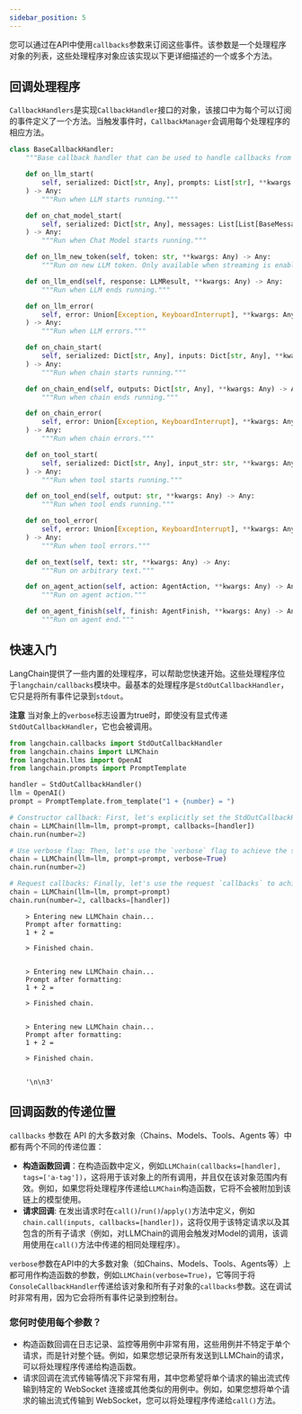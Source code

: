 ```yaml
---
sidebar_position: 5
---
```

您可以通过在API中使用`callbacks`参数来订阅这些事件。该参数是一个处理程序对象的列表，这些处理程序对象应该实现以下更详细描述的一个或多个方法。

## 回调处理程序

`CallbackHandlers`是实现`CallbackHandler`接口的对象，该接口中为每个可以订阅的事件定义了一个方法。当触发事件时，`CallbackManager`会调用每个处理程序的相应方法。

```python
class BaseCallbackHandler:
    """Base callback handler that can be used to handle callbacks from langchain."""

    def on_llm_start(
        self, serialized: Dict[str, Any], prompts: List[str], **kwargs: Any
    ) -> Any:
        """Run when LLM starts running."""

    def on_chat_model_start(
        self, serialized: Dict[str, Any], messages: List[List[BaseMessage]], **kwargs: Any
    ) -> Any:
        """Run when Chat Model starts running."""

    def on_llm_new_token(self, token: str, **kwargs: Any) -> Any:
        """Run on new LLM token. Only available when streaming is enabled."""

    def on_llm_end(self, response: LLMResult, **kwargs: Any) -> Any:
        """Run when LLM ends running."""

    def on_llm_error(
        self, error: Union[Exception, KeyboardInterrupt], **kwargs: Any
    ) -> Any:
        """Run when LLM errors."""

    def on_chain_start(
        self, serialized: Dict[str, Any], inputs: Dict[str, Any], **kwargs: Any
    ) -> Any:
        """Run when chain starts running."""

    def on_chain_end(self, outputs: Dict[str, Any], **kwargs: Any) -> Any:
        """Run when chain ends running."""

    def on_chain_error(
        self, error: Union[Exception, KeyboardInterrupt], **kwargs: Any
    ) -> Any:
        """Run when chain errors."""

    def on_tool_start(
        self, serialized: Dict[str, Any], input_str: str, **kwargs: Any
    ) -> Any:
        """Run when tool starts running."""

    def on_tool_end(self, output: str, **kwargs: Any) -> Any:
        """Run when tool ends running."""

    def on_tool_error(
        self, error: Union[Exception, KeyboardInterrupt], **kwargs: Any
    ) -> Any:
        """Run when tool errors."""

    def on_text(self, text: str, **kwargs: Any) -> Any:
        """Run on arbitrary text."""

    def on_agent_action(self, action: AgentAction, **kwargs: Any) -> Any:
        """Run on agent action."""

    def on_agent_finish(self, finish: AgentFinish, **kwargs: Any) -> Any:
        """Run on agent end."""
```

## 快速入门

LangChain提供了一些内置的处理程序，可以帮助您快速开始。这些处理程序位于`langchain/callbacks`模块中。最基本的处理程序是`StdOutCallbackHandler`，它只是将所有事件记录到`stdout`。

**注意** 当对象上的`verbose`标志设置为true时，即使没有显式传递`StdOutCallbackHandler`，它也会被调用。

```python
from langchain.callbacks import StdOutCallbackHandler
from langchain.chains import LLMChain
from langchain.llms import OpenAI
from langchain.prompts import PromptTemplate

handler = StdOutCallbackHandler()
llm = OpenAI()
prompt = PromptTemplate.from_template("1 + {number} = ")

# Constructor callback: First, let's explicitly set the StdOutCallbackHandler when initializing our chain
chain = LLMChain(llm=llm, prompt=prompt, callbacks=[handler])
chain.run(number=2)

# Use verbose flag: Then, let's use the `verbose` flag to achieve the same result
chain = LLMChain(llm=llm, prompt=prompt, verbose=True)
chain.run(number=2)

# Request callbacks: Finally, let's use the request `callbacks` to achieve the same result
chain = LLMChain(llm=llm, prompt=prompt)
chain.run(number=2, callbacks=[handler])
```

<CodeOutputBlock lang="python">

```
    > Entering new LLMChain chain...
    Prompt after formatting:
    1 + 2 = 
    
    > Finished chain.
    
    
    > Entering new LLMChain chain...
    Prompt after formatting:
    1 + 2 = 
    
    > Finished chain.
    
    
    > Entering new LLMChain chain...
    Prompt after formatting:
    1 + 2 = 
    
    > Finished chain.


    '\n\n3'
```

</CodeOutputBlock>

## 回调函数的传递位置

`callbacks` 参数在 API 的大多数对象（Chains、Models、Tools、Agents 等）中都有两个不同的传递位置：

- **构造函数回调**：在构造函数中定义，例如`LLMChain(callbacks=[handler], tags=['a-tag'])`，这将用于该对象上的所有调用，并且仅在该对象范围内有效。例如，如果您将处理程序传递给`LLMChain`构造函数，它将不会被附加到该链上的模型使用。
- **请求回调**: 在发出请求时在`call()`/`run()`/`apply()`方法中定义，例如`chain.call(inputs, callbacks=[handler])`，这将仅用于该特定请求以及其包含的所有子请求（例如，对LLMChain的调用会触发对Model的调用，该调用使用在`call()`方法中传递的相同处理程序）。

`verbose`参数在API中的大多数对象（如Chains、Models、Tools、Agents等）上都可用作构造函数的参数，例如`LLMChain(verbose=True)`，它等同于将`ConsoleCallbackHandler`传递给该对象和所有子对象的`callbacks`参数。这在调试时非常有用，因为它会将所有事件记录到控制台。

### 您何时使用每个参数？

- 构造函数回调在日志记录、监控等用例中非常有用，这些用例并不特定于单个请求，而是针对整个链。例如，如果您想记录所有发送到LLMChain的请求，可以将处理程序传递给构造函数。
- 请求回调在流式传输等情况下非常有用，其中您希望将单个请求的输出流式传输到特定的 WebSocket 连接或其他类似的用例中。例如，如果您想将单个请求的输出流式传输到 WebSocket，您可以将处理程序传递给`call()`方法。

